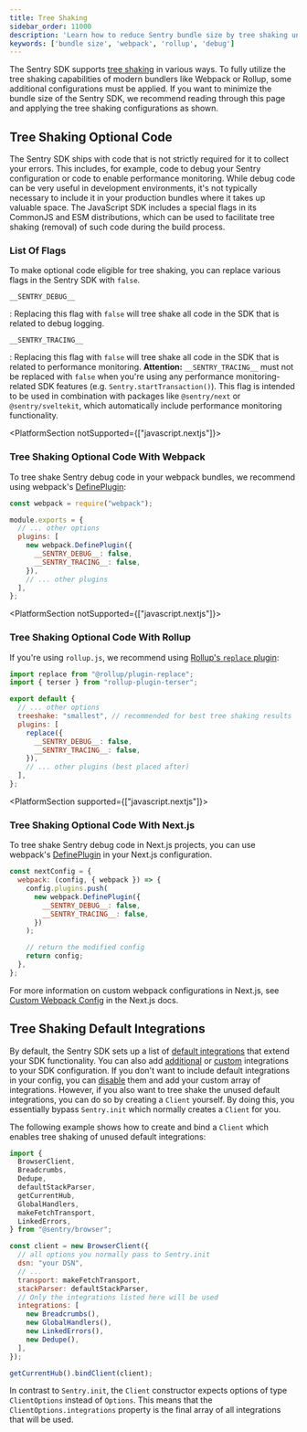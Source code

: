 ```yaml
---
title: Tree Shaking
sidebar_order: 11000
description: 'Learn how to reduce Sentry bundle size by tree shaking unused code.'
keywords: ['bundle size', 'webpack', 'rollup', 'debug']
---
```


The Sentry SDK supports [tree shaking](https://developer.mozilla.org/en-US/docs/Glossary/Tree_shaking) in various ways.
To fully utilize the tree shaking capabilities of modern bundlers like Webpack or Rollup, some additional configurations must be applied.
If you want to minimize the bundle size of the Sentry SDK, we recommend reading through this page and applying the tree shaking configurations as shown.

## Tree Shaking Optional Code

The Sentry SDK ships with code that is not strictly required for it to collect your errors. This includes, for example, code to debug your Sentry configuration or code to enable performance monitoring. While debug code can be very useful in development environments, it's not typically necessary to include it in your production bundles where it takes up valuable space. The JavaScript SDK includes a special flags in its CommonJS and ESM distributions, which can be used to facilitate tree shaking (removal) of such code during the build process.

### List Of Flags

To make optional code eligible for tree shaking, you can replace various flags in the Sentry SDK with `false`.

`__SENTRY_DEBUG__`

: Replacing this flag with `false` will tree shake all code in the SDK that is related to debug logging.

`__SENTRY_TRACING__`

: Replacing this flag with `false` will tree shake all code in the SDK that is related to performance monitoring.
**Attention:** `__SENTRY_TRACING__` must not be replaced with `false` when you're using any performance monitoring-related SDK features (e.g. `Sentry.startTransaction()`). This flag is intended to be used in combination with packages like `@sentry/next` or `@sentry/sveltekit`, which automatically include performance monitoring functionality.

<PlatformSection notSupported={["javascript.nextjs"]}>

### Tree Shaking Optional Code With Webpack

To tree shake Sentry debug code in your webpack bundles, we recommend using webpack's [DefinePlugin](https://webpack.js.org/plugins/define-plugin/):

```javascript {filename:webpack.config.js}
const webpack = require("webpack");

module.exports = {
  // ... other options
  plugins: [
    new webpack.DefinePlugin({
      __SENTRY_DEBUG__: false,
      __SENTRY_TRACING__: false,
    }),
    // ... other plugins
  ],
};
```

</PlatformSection>

<PlatformSection notSupported={["javascript.nextjs"]}>

### Tree Shaking Optional Code With Rollup

If you're using `rollup.js`, we recommend using [Rollup's `replace` plugin](https://github.com/rollup/plugins/tree/master/packages/replace):

```javascript {filename:rollup.config.js}
import replace from "@rollup/plugin-replace";
import { terser } from "rollup-plugin-terser";

export default {
  // ... other options
  treeshake: "smallest", // recommended for best tree shaking results
  plugins: [
    replace({
      __SENTRY_DEBUG__: false,
      __SENTRY_TRACING__: false,
    }),
    // ... other plugins (best placed after)
  ],
};
```

</PlatformSection>

<PlatformSection supported={["javascript.nextjs"]}>

### Tree Shaking Optional Code With Next.js

To tree shake Sentry debug code in Next.js projects, you can use webpack's [DefinePlugin](https://webpack.js.org/plugins/define-plugin/) in your Next.js configuration.

```javascript {filename:next.config.(js|mjs)}
const nextConfig = {
  webpack: (config, { webpack }) => {
    config.plugins.push(
      new webpack.DefinePlugin({
        __SENTRY_DEBUG__: false,
        __SENTRY_TRACING__: false,
      })
    );

    // return the modified config
    return config;
  },
};
```

For more information on custom webpack configurations in Next.js, see [Custom Webpack Config](https://nextjs.org/docs/api-reference/next.config.js/custom-webpack-config) in the Next.js docs.

</PlatformSection>

## Tree Shaking Default Integrations

By default, the Sentry SDK sets up a list of [default integrations](../integrations/default) that extend your
SDK functionality. You can also add [additional](../integrations/plugin) or [custom](../integrations/custom)
integrations to your SDK configuration.
If you don't want to include default integrations in your config, you can [disable](../options/#integration-configuration)
them and add your custom array of integrations.
However, if you also want to tree shake the unused default integrations, you can do so by creating a `Client` yourself.
By doing this, you essentially bypass `Sentry.init` which normally creates a `Client` for you.

The following example shows how to create and bind a `Client` which enables tree shaking of unused default integrations:

```javascript {filename:main.js}
import {
  BrowserClient,
  Breadcrumbs,
  Dedupe,
  defaultStackParser,
  getCurrentHub,
  GlobalHandlers,
  makeFetchTransport,
  LinkedErrors,
} from "@sentry/browser";

const client = new BrowserClient({
  // all options you normally pass to Sentry.init
  dsn: "your DSN",
  // ...
  transport: makeFetchTransport,
  stackParser: defaultStackParser,
  // Only the integrations listed here will be used
  integrations: [
    new Breadcrumbs(),
    new GlobalHandlers(),
    new LinkedErrors(),
    new Dedupe(),
  ],
});

getCurrentHub().bindClient(client);
```

<Note>

In contrast to `Sentry.init`, the `Client` constructor expects options of type `ClientOptions` instead of `Options`.
This means that the `ClientOptions.integrations` property is the final array of all integrations that will be used.

</Note>
